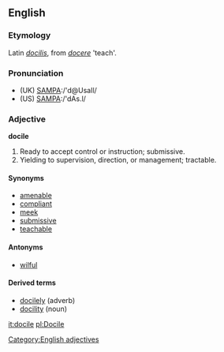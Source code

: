 ==English==
===Etymology===
Latin ''[[docilis]]'', from ''[[docere]]'' 'teach'.
===Pronunciation===
*(UK) [[Pronunciation guide|SAMPA]]:/'d@UsaIl/
*(US) [[Pronunciation guide|SAMPA]]:/'dAs.l/
===Adjective===
'''docile'''
#Ready to accept control or instruction; submissive.
#Yielding to supervision, direction, or management; tractable.
====Synonyms====
*[[amenable]]
*[[compliant]]
*[[meek]]
*[[submissive]]
*[[teachable]]
====Antonyms====
*[[wilful]]
====Derived terms====
*[[docilely]] (adverb)
*[[docility]] (noun)
[[Category:English adjectives]]
[[it:docile]]
[[pl:Docile]]